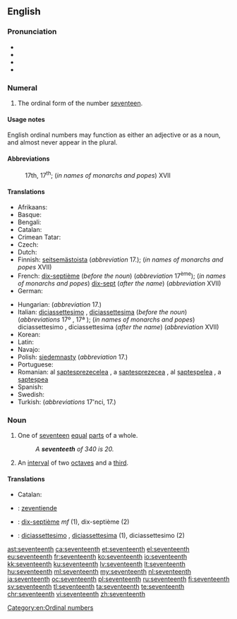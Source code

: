 ==English==
{{ordinalbox|en|16th|17th|18th|sixteenth|eighteenth|card=seventeen}}

===Pronunciation===
* {{IPA|/ˌsɛvnˈtiːnθ/}}
* {{audio|en-us-seventeenth.ogg|Audio (US)}}
* {{rhymes|iːnθ}}
* {{hyphenation|sev|en|teenth}}

===Numeral===
{{head|en|numeral}}

# {{context|ordinal|lang=en}} The ordinal form of the number [[seventeen]].

====Usage notes====
English ordinal numbers may function as either an adjective or as a noun, and almost never appear in the plural.

====Abbreviations====
: 17th, 17<sup>th</sup>; (''in names of monarchs and popes'') XVII

====Translations====
{{trans-top|ordinal number}}
* Afrikaans: {{t|af|sewentiende}}
* Basque: {{t|eu|hamazazpigarren}}
* Bengali: {{t|bn|সপ্তদশ}}
* Catalan: {{t+|ca|dissetè|m}}
* Crimean Tatar: {{t|crh|on yedinci}}
* Czech: {{t|cs|sedmnáctý}}
* Dutch: {{t+|nl|zeventiende}}
* Finnish: [[seitsemästoista]] (''abbreviation'' 17.); (''in names of monarchs and popes'' XVII)
* French: [[dix-septième]] (''before the noun'') (''abbreviation'' 17<sup>ème</sup>); (''in names of monarchs and popes'') [[dix-sept]] (''after the name'') (''abbreviation'' XVII)
* German: {{t+|de|siebzehnter}}
{{trans-mid}}
* Hungarian: {{t+|hu|tizenhetedik}} (''abbreviation'' 17.)
* Italian: [[diciassettesimo]] {{g|m}}, [[diciassettesima]] {{g|f}} (''before the noun'') (''abbreviations'' 17º {{g|m}}, 17ª {{g|f}}); (''in names of monarchs and popes'') diciassettesimo {{g|m}}, diciassettesima {{g|f}} (''after the name'') (''abbreviation'' XVII)
* Korean: {{t+|ko|열일곱째|tr=yeolilgopjjae|sc=Hang}}
* Latin: {{t|la|septmus decimus}}
* Navajo: {{t|nv|tsostsʼidtsʼáadah góneʼ}}
* Polish: [[siedemnasty]] (''abbreviation'' 17.)
* Portuguese: {{t|pt|décimo sétimo}}
* Romanian: al [[șaptesprezecelea]] {{g|m}}, a [[șaptesprezecea]] {{g|f}}, al [[șapteșpelea]] {{qualifier|m, informal}}, a [[șapteșpea]] {{qualifier|f, informal}}
* Spanish: {{t|es|decimoséptimo}}
* Swedish: {{t+|sv|sjuttonde}}
* Turkish: {{t|tr|on yedinci}} (''abbreviations'' 17'nci, 17.)
{{trans-bottom}}

===Noun===
{{en-noun}}

# {{context|fractional|lang=en}} One of [[seventeen]] [[equal]] [[part]]s of a whole.
#: ''A '''seventeeth''' of 340 is 20.''
# {{context|music|lang=en}} An [[interval]] of two [[octave]]s and a [[third]].

====Translations====
{{trans-top|one of seventeen equal parts of a whole}}
* Catalan: {{t+|ca|dissetè|m}}
{{trans-mid}}
{{trans-bottom}}

{{checktrans-top}}
* {{ttbc|nl}}: [[zeventiende]]
* {{ttbc|fr}}: [[dix-septième]] ''mf'' (1), dix-septième {{g|m}} (2)
* {{ttbc|it}}: [[diciassettesimo]] {{g|m}}, [[diciassettesima]] {{g|f}} (1), diciassettesimo {{g|m}} (2)
{{trans-bottom}}

[[Category:en:Ordinal numbers]]

[[ast:seventeenth]]
[[ca:seventeenth]]
[[et:seventeenth]]
[[el:seventeenth]]
[[eu:seventeenth]]
[[fr:seventeenth]]
[[ko:seventeenth]]
[[io:seventeenth]]
[[kk:seventeenth]]
[[ku:seventeenth]]
[[lv:seventeenth]]
[[lt:seventeenth]]
[[hu:seventeenth]]
[[ml:seventeenth]]
[[my:seventeenth]]
[[nl:seventeenth]]
[[ja:seventeenth]]
[[oc:seventeenth]]
[[pl:seventeenth]]
[[ru:seventeenth]]
[[fi:seventeenth]]
[[sv:seventeenth]]
[[tl:seventeenth]]
[[ta:seventeenth]]
[[te:seventeenth]]
[[chr:seventeenth]]
[[vi:seventeenth]]
[[zh:seventeenth]]